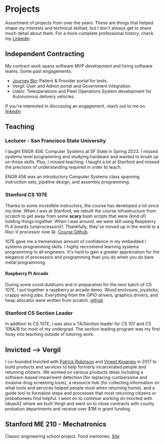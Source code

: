# Projects

Assortment of projects from over the years. These are things that helped shape my interests and technical skillset, but I don't always get to share much detail about them. For a more complete professional history, check my [Linkedin](https://www.linkedin.com/in/sean-k-19a327b2/).

## Independent Contracting

My contract work spans software MVP development and hiring software teams. Some past engagements:

- [Journey Bio](https://www.journeybio.life/): Patient & Provider portal for tests.
- Vergil: User and Admin portal and Government integration.
- Udelv: Teleoperations and Fleet Operations System development for Autonomous delivery vehicles.

If you're interested in discussing an engagement, reach out to me on [linkedin](https://www.linkedin.com/in/sean-k-19a327b2/)

## Teaching

### Lecturer - San Francisco State University

I taught ENGR 456: Computer Systems at SF State in Spring 2023. I missed systems level programming and studying hardware and wanted to brush up on those skills. Plus, I missed teaching. I taught a lot at Stanford and missed the precision of understanding required in order to teach.

ENGR 456 was an introductory Computer Systems class spanning instruction sets, pipeline design, and assembly programming.

### Stanford CS 107E

Thanks to some incredible instructors, the course has developed a lot since my time. When I was at Stanford, we rebuilt the course infrastructure from scratch to get away from some **scary** bash scripts that were (kind of) holding things together. When I was around, we were still using Raspberry Pi A boards (uniprocessors!). Thankfully, they've moved up in the world to a Risc-V processor now 😃. [Course Github](https://github.com/cs107e).

107E gave me a tremendous amount of confidence in my embedded / systems programming skills. I highly reccomend learning systems programming to all engineers. It's hard to gain a greater appreciation for the elegance of processors and programming than you do when you do bare metal programming.

#### Raspberry Pi Arcade

During some covid duldrums and in preparation for the next batch of CS 107E, I put together a raspberry pi arcade demo. Wood enclosure, joysticks, crappy wiring jobs. Everything from the GPIO drivers, graphics drivers, and heap allocator were written from scratch. [github](https://github.com/swkonz/rpi-arcade)

### Stanford CS Section Leader

In addition to CS 107E, I was also a TA/Section leader for CS 107 and CS 106A/B for most of my undergrad. The section leading program was my first foray into teaching outside of tutoring work.

## Invicted --> Vergil

I co-founded Invicted with [Patrick Robinson](https://www.linkedin.com/in/patrick-robinson-4282a21) and [Vineet Kosaraju](https://www.linkedin.com/in/vineet-kosaraju-0782348a) in 2017 to build products and services to help formerly incarcerated people and returning citizens. We worked on various products ideas including a software-based impairment detection (for replacing cumbersome and invasive drug screening tools), a resource hub (for collecting information on what tools and services helped people most when returning home), and a guide tool to formalize steps and processes that most returning citizens or probationees find helpful. I went on to continue working on Invicted with Ideas42 where we built Vergil and went on to close contracts with county probation departments and receive over $1M in grant funding.

## Stanford ME 210 - Mechatronics

Classic engineering school project. Fond memories. [Site](https://wintetheroomba.weebly.com/)

